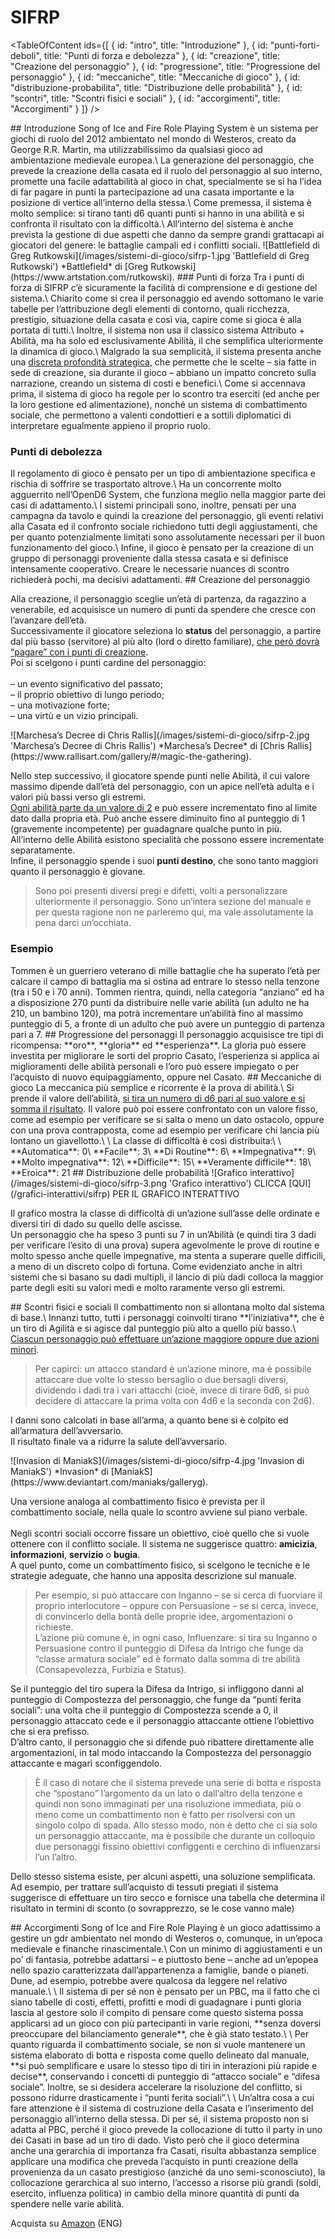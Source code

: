 # SIFRP

<TableOfContent
    ids={[
        {
            id: "intro",
            title: "Introduzione"
        },
        {
            id: "punti-forti-deboli",
            title: "Punti di forza e debolezza"
        },
        {
            id: "creazione",
            title: "Creazione del personaggio"
        },
        {
            id: "progressione",
            title: "Progressione del personaggio"
        },
        {
            id: "meccaniche",
            title: "Meccaniche di gioco"
        },
        {
            id: "distribuzione-probabilita",
            title: "Distribuzione delle probabilità"
        },
        {
            id: "scontri",
            title: "Scontri fisici e sociali"
        },
        {
            id: "accorgimenti",
            title: "Accorgimenti"
        }
    ]}
/>

<Anchor id="intro" />
## Introduzione
Song of Ice and Fire Role Playing System è un sistema per giochi di ruolo del 2012 ambientato nel mondo di Westeros, creato da George R.R. Martin, ma utilizzabilissimo da qualsiasi gioco ad ambientazione medievale europea.\
La generazione del personaggio, che prevede la creazione della casata ed il ruolo del personaggio al suo interno, promette una facile adattabilità al gioco in chat, specialmente se si ha l’idea di far pagare in punti la partecipazione ad una casata importante e la posizione di vertice all’interno della stessa.\
Come premessa, il sistema è molto semplice: si tirano tanti d6 quanti punti si hanno in una abilità e si confronta il risultato con la difficoltà.\
All’interno del sistema è anche prevista la gestione di due aspetti che danno da sempre grandi grattacapi ai giocatori del genere: le battaglie campali ed i conflitti sociali.

<ImageBlock>
    <Image>![Battlefield di Greg Rutkowski](/images/sistemi-di-gioco/sifrp-1.jpg 'Battlefield di Greg Rutkowski')</Image>
    <ImageCaption>*Battlefield* di [Greg Rutkowski](https://www.artstation.com/rutkowski).</ImageCaption>
</ImageBlock>

<Anchor id="punti-forti-deboli" />
### Punti di forza
<CenterBlock>
Tra i punti di forza di SIFRP c’è sicuramente la facilità di comprensione e di gestione del sistema.\
Chiarito come si crea il personaggio ed avendo sottomano le varie tabelle per l’attribuzione degli elementi di contorno, quali ricchezza, prestigio, situazione della casata e così via, capire come si gioca è alla portata di tutti.\
Inoltre, il sistema non usa il classico sistema Attributo + Abilità, ma ha solo ed esclusivamente Abilità, il che semplifica ulteriormente la dinamica di gioco.\
Malgrado la sua semplicità, il sistema presenta anche una <ins>discreta profondità strategica</ins>, che permette che le scelte – sia fatte in sede di creazione, sia durante il gioco – abbiano un impatto concreto sulla narrazione, creando un sistema di costi e benefici.\
Come si accennava prima, il sistema di gioco ha regole per lo scontro tra eserciti (ed anche per la loro gestione ed alimentazione), nonché un sistema di combattimento sociale, che permettono a valenti condottieri e a sottili diplomatici di interpretare egualmente appieno il proprio ruolo.
</CenterBlock>

### Punti di debolezza
<CenterBlock>
Il regolamento di gioco è pensato per un tipo di ambientazione specifica e rischia di soffrire se trasportato altrove.\
Ha un concorrente molto agguerrito nell’<Link href={`/sistemi-di-gioco/opend6`}>OpenD6 System</Link>, che funziona meglio nella maggior parte dei casi di adattamento.\
I sistemi principali sono, inoltre, pensati per una campagna da tavolo e quindi la creazione del personaggio, gli eventi relativi alla Casata ed il confronto sociale richiedono tutti degli aggiustamenti, che per quanto potenzialmente limitati sono assolutamente necessari per il buon funzionamento del gioco.\
Infine, il gioco è pensato per la creazione di un gruppo di personaggi proveniente dalla stessa casata e si definisce intensamente cooperativo. Creare le necessarie nuances di scontro richiederà pochi, ma decisivi adattamenti.
</CenterBlock>

<Anchor id="creazione" />
## Creazione del personaggio

Alla creazione, il personaggio sceglie un’età di partenza, da ragazzino a venerabile, ed acquisisce un numero di punti da spendere che cresce con l’avanzare dell’età.\
Successivamente il giocatore seleziona lo **status** del personaggio, a partire dal più basso (servitore) al più alto (lord o diretto familiare), <ins>che però dovrà “pagare” con i punti di creazione</ins>.\
Poi si scelgono i punti cardine del personaggio:\
\
– un evento significativo del passato;\
– il proprio obiettivo di lungo periodo;\
– una motivazione forte;\
– una virtù e un vizio principali.

<ImageBlock>
    <Image>![Marchesa’s Decree di Chris Rallis](/images/sistemi-di-gioco/sifrp-2.jpg 'Marchesa’s Decree di Chris Rallis')</Image>
    <ImageCaption>*Marchesa’s Decree* di [Chris Rallis](https://www.rallisart.com/gallery/#/magic-the-gathering).</ImageCaption>
</ImageBlock>

Nello step successivo, il giocatore spende punti nelle Abilità, il cui valore massimo dipende dall’età del personaggio, con un apice nell’età adulta e i valori più bassi verso gli estremi.\
<ins>Ogni abilità parte da un valore di 2</ins> e può essere incrementato fino al limite dato dalla propria età. Può anche essere diminuito fino al punteggio di 1 (gravemente incompetente) per guadagnare qualche punto in più.\
All’interno delle Abilità esistono specialità che possono essere incrementate separatamente.\
Infine, il personaggio spende i suoi **punti destino**, che sono tanto maggiori quanto il personaggio è giovane.

> Sono poi presenti diversi pregi e difetti, volti a personalizzare ulteriormente il personaggio. Sono un’intera sezione del manuale e per questa ragione non ne parleremo qui, ma vale assolutamente la pena darci un’occhiata.

### Esempio
<CenterBlock>
Tommen è un guerriero veterano di mille battaglie che ha superato l’età per calcare il campo di battaglia ma si ostina ad entrare lo stesso nella tenzone (tra i 50 e i 70 anni).
Tommen rientra, quindi, nella categoria “anziano” ed ha a disposizione 270 punti da distribuire nelle varie abilità (un adulto ne ha 210, un bambino 120), ma potrà incrementare un’abilità fino al massimo punteggio di 5, a fronte di un adulto che può avere un punteggio di partenza pari a 7.
</CenterBlock>

<Anchor id="progressione" />
## Progressione del personaggi
Il personaggio acquisisce tre tipi di ricompensa: **oro**, **gloria** ed **esperienza**. La gloria può essere investita per migliorare le sorti del proprio Casato, l’esperienza si applica ai miglioramenti delle abilità personali e l’oro può essere impiegato o per l’acquisto di nuovo equipaggiamento, oppure nel Casato.

<Anchor id="meccaniche" />
## Meccaniche di gioco
La meccanica più semplice e ricorrente è la prova di abilità.\
Si prende il valore dell’abilità, <ins>si tira un numero di d6 pari al suo valore e si somma il risultato</ins>. Il valore può poi essere confrontato con un valore fisso, come ad esempio per verificare se si salta o meno un dato ostacolo, oppure con una prova contrapposta, come ad esempio per verificare chi lancia più lontano un giavellotto.\
\
La classe di difficoltà è così distribuita:\
\
**Automatica**: 0\
**Facile**: 3\
**Di Routine**: 6\
**Impegnativa**: 9\
**Molto impegnativa**: 12\
**Difficile**: 15\
**Veramente difficile**: 18\
**Eroica**: 21

<Anchor id="distribuzione-probabilita" />
## Distribuzione delle probabilità
<ImageBlock>
    <Image>![Grafico interattivo](/images/sistemi-di-gioco/sifrp-3.png 'Grafico interattivo')</Image>
    <ImageCaption>CLICCA [QUI](/grafici-interattivi/sifrp) PER IL GRAFICO INTERATTIVO</ImageCaption>
</ImageBlock>


Il grafico mostra la classe di difficoltà di un’azione sull’asse delle ordinate e diversi tiri di dado su quello delle ascisse.\
Un personaggio che ha speso 3 punti su 7 in un’Abilità (e quindi tira 3 dadi per verificare l’esito di una prova) supera agevolmente le prove di routine e molto spesso anche quelle impegnative, ma stenta a superare quelle difficili, a meno di un discreto colpo di fortuna. Come evidenziato anche in altri sistemi che si basano su dadi multipli, il lancio di più dadi colloca la maggior parte degli esiti su valori medi e molto raramente verso gli estremi.

<Anchor id="scontri" />
## Scontri fisici e sociali
Il combattimento non si allontana molto dal sistema di base.\
Innanzi tutto, tutti i personaggi coinvolti tirano **l’iniziativa**, che è un tiro di Agilità e si agisce dal punteggio più alto a quello più basso.\
<ins>Ciascun personaggio può effettuare un’azione maggiore oppure due azioni minori</ins>.

> Per capirci: un attacco standard è un’azione minore, ma è possibile attaccare due volte lo stesso bersaglio o due bersagli diversi, dividendo i dadi tra i vari attacchi (cioè, invece di tirare 6d6, si può decidere di attaccare la prima volta con 4d6 e la seconda con 2d6).

I danni sono calcolati in base all’arma, a quanto bene si è colpito ed all’armatura dell’avversario.\
Il risultato finale va a ridurre la salute dell’avversario.

<ImageBlock>
    <Image>![Invasion di ManiakS](/images/sistemi-di-gioco/sifrp-4.jpg 'Invasion di ManiakS')</Image>
    <ImageCaption>*Invasion* di [ManiakS](https://www.deviantart.com/maniaks/galleryg).</ImageCaption>
</ImageBlock>

Una versione analoga al combattimento fisico è prevista per il combattimento sociale, nella quale lo scontro avviene sul piano verbale.\
\
Negli scontri sociali occorre fissare un obiettivo, cioè quello che si vuole ottenere con il conflitto sociale. Il sistema ne suggerisce quattro: **amicizia**, **informazioni**, **servizio** o **bugia**.\
A quel punto, come un combattimento fisico, si scelgono le tecniche e le strategie adeguate, che hanno una apposita descrizione sul manuale.

> Per esempio, si può attaccare con Inganno – se si cerca di fuorviare il proprio interlocutore – oppure con Persuasione – se si cerca, invece, di convincerlo della bontà delle proprie idee, argomentazioni o richieste.\
L’azione più comune è, in ogni caso, Influenzare: si tira su Inganno o Persuasione contro il punteggio di Difesa da Intrigo che funge da “classe armatura sociale” ed è formato dalla somma di tre abilità (Consapevolezza, Furbizia e Status).

Se il punteggio del tiro supera la Difesa da Intrigo, si infliggono danni al punteggio di Compostezza del personaggio, che funge da “punti ferita sociali”: una volta che il punteggio di Compostezza scende a 0, il personaggio attaccato cede e il personaggio attaccante ottiene l’obiettivo che si era prefisso.\
D’altro canto, il personaggio che si difende può ribattere direttamente alle argomentazioni, in tal modo intaccando la Compostezza del personaggio attaccante e magari sconfiggendolo.

> È il caso di notare che il sistema prevede una serie di botta e risposta che “spostano” l’argomento da un lato o dall’altro della tenzone e quindi non sono immaginati per una risoluzione immediata, più o meno come un combattimento non è fatto per risolversi con un singolo colpo di spada. Allo stesso modo, non è detto che ci sia solo un personaggio attaccante, ma è possibile che durante un colloquio due personaggi fissino obiettivi configgenti e cerchino di influenzarsi l’un l’altro.

Dello stesso sistema esiste, per alcuni aspetti, una soluzione semplificata. Ad esempio, per trattare sull’acquisto di tessuti pregiati il sistema suggerisce di effettuare un tiro secco e fornisce una tabella che determina il risultato in termini di sconto (o sovrapprezzo, se le cose vanno male)

<Anchor id="accorgimenti" />
## Accorgimenti
Song of Ice and Fire Role Playing è un gioco adattissimo a gestire un gdr ambientato nel mondo di Westeros o, comunque, in un’epoca medievale e finanche rinascimentale.\
Con un minimo di aggiustamenti e un po’ di fantasia, potrebbe adattarsi – e piuttosto bene – anche ad un’epopea nello spazio caratterizzata dall’appartenenza a famiglie, bande o pianeti. Dune, ad esempio, potrebbe avere qualcosa da leggere nel relativo manuale.\
\
Il sistema di per sé non è pensato per un PBC, ma il fatto che ci siano tabelle di costi, effetti, profitti e modi di guadagnare i punti gloria lascia al gestore solo il compito di pensare come questo sistema possa applicarsi ad un gioco con più partecipanti in varie regioni, **senza doversi preoccupare del bilanciamento generale**, che è già stato testato.\
\
Per quanto riguarda il combattimento sociale, se non si vuole mantenere un sistema elaborato di botta e risposta come quello delineato dal manuale, **si può semplificare e usare lo stesso tipo di tiri in interazioni più rapide e decise**, conservando i concetti di punteggio di “attacco sociale” e “difesa sociale”. Inoltre, se si desidera accelerare la risoluzione del conflitto, si possono ridurre drasticamente i “punti ferita sociali”.\
\
Un’altra cosa a cui fare attenzione è il sistema di costruzione della Casata e l’inserimento del personaggio all’interno della stessa. Di per sé, il sistema proposto non si adatta al PBC, perché il gioco prevede la collocazione di tutto il party in uno dei Casati in base ad un tiro di dado. Visto però che il gioco determina anche una gerarchia di importanza fra Casati, risulta abbastanza semplice applicare una modifica che preveda l’acquisto in punti creazione della provenienza da un casato prestigioso (anziché da uno semi-sconosciuto), la collocazione gerarchica al suo interno, l’accesso a risorse più grandi (soldi, esercito, influenza politica) in cambio della minore quantità di punti da spendere nelle varie abilità.

<ShoppingTips>Acquista su [Amazon](https://www.amazon.it/Song-Ice-Fire-Roleplaying-Thrones/dp/1934547476/ref=sr_1_2?__mk_it_IT=%C3%85M%C3%85%C5%BD%C3%95%C3%91&crid=1KOEOQKP4UPCJ&keywords=song+of+ice+and+fire+green+ronin&qid=1647716528&s=books&sprefix=song+of+ice+and+fire+green+ronin%2Cstripbooks%2C94&sr=1-2) (ENG)</ShoppingTips>